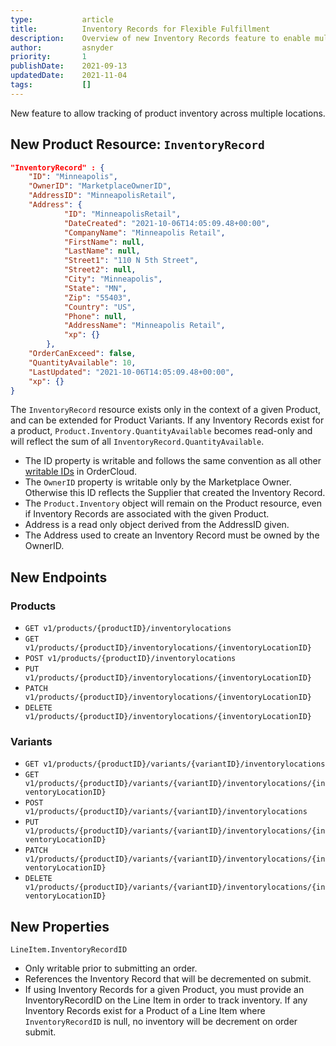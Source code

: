 ```yaml
---
type:           article
title:          Inventory Records for Flexible Fulfillment
description:    Overview of new Inventory Records feature to enable multi-location inventory.
author:         asnyder
priority:       1
publishDate:    2021-09-13
updatedDate:    2021-11-04
tags:           []
---
```


New feature to allow tracking of product inventory across multiple locations.

## New Product Resource: `InventoryRecord`
```json
"InventoryRecord" : {
    "ID": "Minneapolis",
    "OwnerID": "MarketplaceOwnerID",
	"AddressID": "MinneapolisRetail",
	"Address": {
			"ID": "MinneapolisRetail",
			"DateCreated": "2021-10-06T14:05:09.48+00:00",
			"CompanyName": "Minneapolis Retail",
			"FirstName": null,
			"LastName": null,
			"Street1": "110 N 5th Street",
			"Street2": null,
			"City": "Minneapolis",
			"State": "MN",
			"Zip": "55403",
			"Country": "US",
			"Phone": null,
			"AddressName": "Minneapolis Retail",
			"xp": {}
		}, 
	"OrderCanExceed": false,
	"QuantityAvailable": 10,
	"LastUpdated": "2021-10-06T14:05:09.48+00:00",
	"xp": {}
}
```
The `InventoryRecord` resource exists only in the context of a given Product, and can be extended for Product Variants. If any Inventory Records exist for a product, `Product.Inventory.QuantityAvailable` becomes read-only and will reflect the sum of all `InventoryRecord.QuantityAvailable`. 
- The ID property is writable and follows the same convention as all other [writable IDs](https://ordercloud.io/learn/ordercloud-basics/conventions#writeable-ids) in OrderCloud. 
- The `OwnerID` property is writable only by the Marketplace Owner. Otherwise this ID reflects the Supplier that created the Inventory Record.
- The `Product.Inventory` object will remain on the Product resource, even if Inventory Records are associated with the given Product. 
- Address is a read only object derived from the AddressID given. 
- The Address used to create an Inventory Record must be owned by the OwnerID. 


## New Endpoints
### Products
- `GET v1/products/{productID}/inventorylocations`
- `GET v1/products/{productID}/inventorylocations/{inventoryLocationID}`
- `POST v1/products/{productID}/inventorylocations`
- `PUT v1/products/{productID}/inventorylocations/{inventoryLocationID}`
- `PATCH v1/products/{productID}/inventorylocations/{inventoryLocationID}`
- `DELETE v1/products/{productID}/inventorylocations/{inventoryLocationID}`
### Variants
- `GET v1/products/{productID}/variants/{variantID}/inventorylocations`
- `GET v1/products/{productID}/variants/{variantID}/inventorylocations/{inventoryLocationID}`
- `POST v1/products/{productID}/variants/{variantID}/inventorylocations`
- `PUT v1/products/{productID}/variants/{variantID}/inventorylocations/{inventoryLocationID}`
- `PATCH v1/products/{productID}/variants/{variantID}/inventorylocations/{inventoryLocationID}`
- `DELETE v1/products/{productID}/variants/{variantID}/inventorylocations/{inventoryLocationID}`

## New Properties
`LineItem.InventoryRecordID`  
- Only writable prior to submitting an order.
- References the Inventory Record that will be decremented on submit.
- If using Inventory Records for a given Product, you must provide an InventoryRecordID on the Line Item in order to track inventory. If any Inventory Records exist for a Product of a Line Item where `InventoryRecordID` is null, no inventory will be decrement on order submit. 